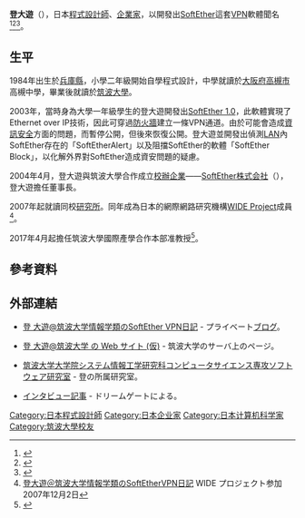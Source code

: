 {{noteta
|G1=IT
|T=zh-hant:登大遊; zh-hans:登大游
}}
{{japanese|japanese=登 大遊|kana=のぼり だいゆう|romaji=Nobori Daiyuu}}
'''登大遊'''（{{bd|1984年|11月17日|||}}），日本[[程式設計師|程式設計師]]、[[企業家|企業家]]，以開發出[[SoftEther|SoftEther]]這套[[VPN|VPN]]軟體聞名<ref>{{Cite web |url=http://www.softether.com/jp/company/media/newspaper/ |title=関連する新聞記事の一覧 |access-date=2013-12-11 |archive-date=2007-10-19 |archive-url=https://web.archive.org/web/20071019155746/http://www.softether.com/jp/company/media/newspaper/ |dead-url=no }}</ref><ref>{{Cite web |url=http://www.softether.com/jp/company/media/magazine/ |title=関連する雑誌記事の一覧 |access-date=2013-12-11 |archive-date=2007-10-19 |archive-url=https://web.archive.org/web/20071019155908/http://www.softether.com/jp/company/media/magazine/ |dead-url=no }}</ref><ref>{{Cite web |url=http://www.softether.com/jp/company/media/web/ |title=関連するニュース記事の一覧 |access-date=2013-12-11 |archive-date=2007-10-19 |archive-url=https://web.archive.org/web/20071019155806/http://www.softether.com/jp/company/media/web/ |dead-url=no }}</ref>。

==生平==
1984年出生於[[兵庫縣|兵庫縣]]，小學二年級開始自學程式設計，中學就讀於[[大阪府|大阪府]][[高槻市|高槻市]]高槻中學，畢業後就讀於[[筑波大學|筑波大學]]。

2003年，當時身為大學一年級學生的登大遊開發出[[SoftEther_1.0|SoftEther 1.0]]，此軟體實現了Ethernet over IP技術，因此可穿過[[防火牆|防火牆]]建立一條VPN通道。由於可能會造成[[資訊安全|資訊安全]]方面的問題，而暫停公開，但後來恢復公開。登大遊並開發出偵測[[LAN|LAN]]內SoftEther存在的「SoftEtherAlert」以及阻擋SoftEther的軟體「SoftEther Block」，以化解外界對SoftEther造成資安問題的疑慮。

2004年4月，登大遊與筑波大學合作成立[[校辦企業|校辦企業]]——[[SoftEther株式会社|SoftEther株式会社]]（{{lang|ja|ソフトイーサ株式会社}}），登大遊擔任董事長。

2007年起就讀同校[[研究所|研究所]]。同年成為日本的網際網路研究機構[[WIDE_Project|WIDE Project]]成員<ref>[http://d.hatena.ne.jp/softether/20071202 登大遊＠筑波大学情報学類のSoftEtherVPN日記] {{Wayback|url=http://d.hatena.ne.jp/softether/20071202 |date=20080424105256 }} WIDE プロジェクト参加 2007年12月2日</ref>。

2017年4月起擔任筑波大學國際產學合作本部准教授<ref>{{Cite web |url=http://dnobori.cs.tsukuba.ac.jp/ja/ |title=登 大遊のホームページ |access-date=2020-01-03 |archive-date=2021-02-27 |archive-url=https://web.archive.org/web/20210227130628/http://dnobori.cs.tsukuba.ac.jp/ja/ |dead-url=no }}</ref>。

==參考資料==
{{reflist}}

==外部連結==
* {{ja}}[http://d.hatena.ne.jp/softether/ 登 大遊@筑波大学情報学類のSoftEther VPN日記] {{Wayback|url=http://d.hatena.ne.jp/softether/ |date=20190228092607 }} - プライベート[[ブログ|ブログ]]。
* {{ja}}[http://dnobori.cs.tsukuba.ac.jp/ 登 大遊@筑波大学 の Web サイト (仮) ] {{Wayback|url=http://dnobori.cs.tsukuba.ac.jp/ |date=20120102204048 }}- 筑波大学のサーバ上のページ。
* {{ja}}[http://www.softlab.cs.tsukuba.ac.jp/ 筑波大学大学院システム情報工学研究科コンピュータサイエンス専攻ソフトウェア研究室] {{Wayback|url=http://www.softlab.cs.tsukuba.ac.jp/ |date=20210227021843 }} - 登の所属研究室。
* {{ja}}[http://case.dreamgate.gr.jp/mbl_t/id=878 インタビュー記事] {{Wayback|url=http://case.dreamgate.gr.jp/mbl_t/id=878 |date=20170728191747 }} - ドリームゲートによる。

{{DEFAULTSORT:Daiyuu, Noburi}}
[[Category:日本程式設計師|Category:日本程式設計師]]
[[Category:日本企业家|Category:日本企业家]]
[[Category:日本计算机科学家|Category:日本计算机科学家]]
[[Category:筑波大學校友|Category:筑波大學校友]]